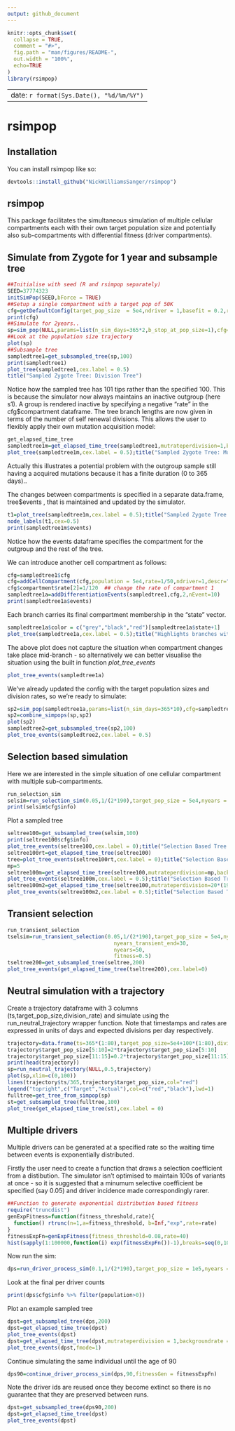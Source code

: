 ```yaml
---
output: github_document
---
```


<!-- README.md is generated from README.Rmd. Please edit that file -->

```r
knitr::opts_chunk$set(
  collapse = TRUE,
  comment = "#>",
  fig.path = "man/figures/README-",
  out.width = "100%",
  echo=TRUE
)
library(rsimpop)
```
---
date: `r format(Sys.Date(), "%d/%m/%Y")`
---


# rsimpop

<!-- badges: start -->
<!-- badges: end -->


## Installation

You can install rsimpop like so:

``` r
devtools::install_github("NickWilliamsSanger/rsimpop")
```

## rsimpop
This package facilitates the simultaneous simulation of multiple cellular compartments each with their own target population size and potentially also sub-compartments with differential fitness (driver compartments).

## Simulate from Zygote for 1 year and subsample tree
```r

##Initialise with seed (R and rsimpop separately)
SEED=37774323
initSimPop(SEED,bForce = TRUE)
##Setup a single compartment with a target pop of 50K
cfg=getDefaultConfig(target_pop_size  = 5e4,ndriver = 1,basefit = 0.2,rate = 0.1)
print(cfg)
##Simulate for 2years..
sp=sim_pop(NULL,params=list(n_sim_days=365*2,b_stop_at_pop_size=1),cfg=cfg)
##Look at the population size trajectory
plot(sp)
##Subsample tree
sampledtree1=get_subsampled_tree(sp,100)
print(sampledtree1)
plot_tree(sampledtree1,cex.label = 0.5)
title("Sampled Zygote Tree: Division Tree")
```

Notice how the sampled tree has 101 tips rather than the specified 100.  This is because the simulator now always maintains an inactive outgroup (here s1). A group is rendered inactive by specifying a negative "rate" in the cfg$compartment dataframe.  The tree branch lengths are now given in terms of the number of self renewal divisions.  This allows the user to flexibly apply their own mutation acquisition model:

```r
get_elapsed_time_tree
sampledtree1m=get_elapsed_time_tree(sampledtree1,mutrateperdivision=1,backgroundrate=15/365)
plot_tree(sampledtree1m,cex.label = 0.5);title("Sampled Zygote Tree: Mutation Tree")
```

Actually this illustrates a potential problem with the outgroup sample still having a acquired mutations because it has a finite duration (0 to 365 days)..

The changes between compartments is specified in a separate data.frame, tree$events , that is maintained and updated by the simulator.   

```r
t1=plot_tree(sampledtree1m,cex.label = 0.5);title("Sampled Zygote Tree: Mutation Tree")
node_labels(t1,cex=0.5)
print(sampledtree1m$events)
```

Notice how the events dataframe specifies the compartment for the outgroup and the rest of the tree.

We can introduce another cell compartment as follows:

```r
cfg=sampledtree1$cfg
cfg=addCellCompartment(cfg,population = 5e4,rate=1/50,ndriver=1,descr="MyTissue",basefit = 0.3)
cfg$compartment$rate[2]=1/120  ## change the rate of compartment 1
sampledtree1a=addDifferentiationEvents(sampledtree1,cfg,2,nEvent=10)
print(sampledtree1a$events)
```

Each branch carries its final compartment membership in the "state" vector.
```r
sampledtree1a$color = c("grey","black","red")[sampledtree1a$state+1]
plot_tree(sampledtree1a,cex.label = 0.5);title("Highlights branches with compartment changes")
```
The above plot does not capture the situation when compartment changes take place mid-branch - so alternatively we can better visualise the situation using the built in function *plot_tree_events*
```r
plot_tree_events(sampledtree1a)
```


We've already updated the config with the target population sizes and division rates, so we're ready to simulate:
```r
sp2=sim_pop(sampledtree1a,params=list(n_sim_days=365*10),cfg=sampledtree1a$cfg)
sp2=combine_simpops(sp,sp2)
plot(sp2)
sampledtree2=get_subsampled_tree(sp2,100)
plot_tree_events(sampledtree2,cex.label = 0.5)
```


## Selection based simulation
Here we are interested in the simple situation of one cellular compartment with multiple sub-compartments.

```r
run_selection_sim
selsim=run_selection_sim(0.05,1/(2*190),target_pop_size = 5e4,nyears = 50,fitness=0.3)
print(selsim$cfg$info)
```

Plot a sampled tree
```r
seltree100=get_subsampled_tree(selsim,100)
print(seltree100$cfg$info)
plot_tree_events(seltree100,cex.label = 0);title("Selection Based Tree: Branch Length=#Self Renewal Divisions")
seltree100rt=get_elapsed_time_tree(seltree100)
tree=plot_tree_events(seltree100rt,cex.label = 0);title("Selection Based Tree: Branch Length=#Real Time")
mp=5
seltree100m=get_elapsed_time_tree(seltree100,mutrateperdivision=mp,backgroundrate=(20-(365/190)*mp)/365)
plot_tree_events(seltree100m,cex.label = 0.5);title("Selection Based Tree: Branch Length=#Mutations")
seltree100m2=get_elapsed_time_tree(seltree100,mutrateperdivision=20*(190/365),backgroundrate=0)
plot_tree_events(seltree100m2,cex.label = 0.5);title("Selection Based Tree: Branch Length=#Mutations v2")
```

## Transient selection

```r
run_transient_selection
tselsim=run_transient_selection(0.05,1/(2*190),target_pop_size = 5e4,nyears_driver_acquisition=15,
                                  nyears_transient_end=30,
                                  nyears=50,
                                  fitness=0.5)
tseltree200=get_subsampled_tree(seltree,200)
plot_tree_events(get_elapsed_time_tree(tseltree200),cex.label=0)
```


## Neutral simulation with a trajectory

Create a trajectory dataframe with 3 columns (ts,target_pop_size,division_rate) and simulate using the run_neutral_trajectory wrapper function. Note that timestamps and rates are expressed in units of days and expected divisions per day respectively.

```r
trajectory=data.frame(ts=365*(1:80),target_pop_size=5e4+100*(1:80),division_rate=1/(2*190))
trajectory$target_pop_size[5:10]=2*trajectory$target_pop_size[5:10]
trajectory$target_pop_size[11:15]=0.2*trajectory$target_pop_size[11:15]
print(head(trajectory))
sp=run_neutral_trajectory(NULL,0.5,trajectory)
plot(sp,xlim=c(0,100))
lines(trajectory$ts/365,trajectory$target_pop_size,col="red")
legend("topright",c("Target","Actual"),col=c("red","black"),lwd=1)
fulltree=get_tree_from_simpop(sp)
st=get_subsampled_tree(fulltree,100)
plot_tree(get_elapsed_time_tree(st),cex.label = 0)
```


## Multiple drivers

Multiple drivers can be generated at a specified rate so the waiting time between events is exponentially distributed.

Firstly the user need to create a function that draws a selection coefficient from a distibution. The simulator isn't optimised to maintain 100s of variants at once - so it is suggested that a minumum selective coefficient be specified (say 0.05) and driver incidence made correspondingly rarer.
```r
##Function to generate exponential distribution based fitness
require("truncdist")
genExpFitness=function(fitness_threshold,rate){
  function() rtrunc(n=1,a=fitness_threshold, b=Inf,"exp",rate=rate)
}
fitnessExpFn=genExpFitness(fitness_threshold=0.08,rate=40)
hist(sapply(1:100000,function(i) exp(fitnessExpFn())-1),breaks=seq(0,100,0.01),xlim=c(0,1),xlab="Selective Coefficient Per Year",main="Sampled Selective Cofficent Distribution")
```


Now run the sim:

```r
dps=run_driver_process_sim(0.1,1/(2*190),target_pop_size = 1e5,nyears = 80,fitness=fitnessExpFn,drivers_per_year = 1)
```

Look at the final per driver counts

```r
print(dps$cfg$info %>% filter(population>0))
```

Plot an example sampled tree

```r
dpst=get_subsampled_tree(dps,200)
dpst=get_elapsed_time_tree(dpst)
plot_tree_events(dpst)
dpst=get_elapsed_time_tree(dpst,mutrateperdivision = 1,backgroundrate = 19/365)
plot_tree_events(dpst,fmode=1)
```

Continue simulating the same individual until the age of 90
```r
dps90=continue_driver_process_sim(dps,90,fitnessGen = fitnessExpFn)
```
Note the driver ids are reused once they become extinct so there is no guarantee that they are preserved between runs.
```r
dpst=get_subsampled_tree(dps90,200)
dpst=get_elapsed_time_tree(dpst)
plot_tree_events(dpst)
```



